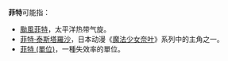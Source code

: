 '''菲特'''可能指：
*[[颱風菲特|颱風菲特]]，太平洋热带气旋。
*[[菲特·泰斯塔羅沙|菲特·泰斯塔羅沙]]，日本动漫《[[魔法少女奈叶|魔法少女奈叶]]》系列中的主角之一。
*[[菲特_(單位)|菲特 (單位)]]，一種失效率的單位。
{{disambig|cat=二字消歧义}}